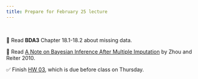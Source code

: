 ```yaml
---
title: Prepare for February 25 lecture
---
```


<br>

📖 Read **BDA3** Chapter 18.1-18.2 about missing data.

📖 Read [A Note on Bayesian Inference After Multiple Imputation](pdfs/zhou2020.pdf) by Zhou and Reiter 2010.

✅ Finish [HW 03](https://biostat725-sp25.netlify.app/hw/hw-03), which is due before class on Thursday.
